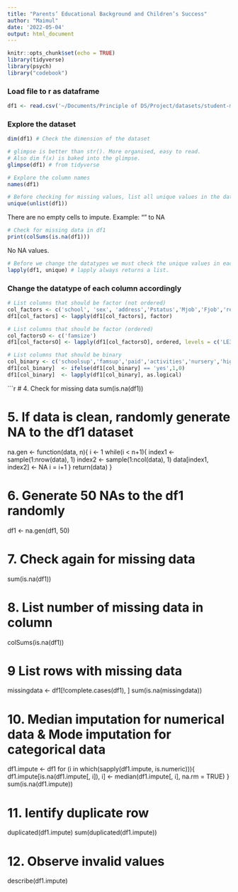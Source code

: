 ```yaml
---
title: "Parents’ Educational Background and Children’s Success"
author: "Maimul"
date: '2022-05-04'
output: html_document
---
```


```r
knitr::opts_chunk$set(echo = TRUE)
library(tidyverse)
library(psych)
library("codebook")
```


### Load file to r as dataframe
```r
df1 <- read.csv('~/Documents/Principle of DS/Project/datasets/student-mat.csv') # Change this according to the file name and directory of the file.
```



### Explore the dataset
```r
dim(df1) # Check the dimension of the dataset

# glimpse is better than str(). More organised, easy to read. 
# Also dim f(x) is baked into the glimpse.
glimpse(df1) # from tidyverse

# Explore the column names
names(df1)

# Before checking for missing values, list all unique values in the dataframe. Look for "" cells
unique(unlist(df1))
```
There are no empty cells to impute. Example: "" to NA

```r
# Check for missing data in df1
print(colSums(is.na(df1)))
```
No NA values. 

```r
# Before we change the datatypes we must check the unique values in each column.
lapply(df1, unique) # lapply always returns a list. 
```


### Change the datatype of each column accordingly 
```r
# List columns that should be factor (not ordered)
col_factors <- c('school', 'sex', 'address','Pstatus','Mjob','Fjob','reason','guardian')
df1[col_factors] <- lapply(df1[col_factors], factor)

# List columns that should be factor (ordered)
col_factorsO <- c('famsize')
df1[col_factorsO] <- lapply(df1[col_factorsO], ordered, levels = c('LE3','GT3'))

# List columns that should be binary
col_binary <- c('schoolsup','famsup','paid','activities','nursery','higher','internet','romantic')
df1[col_binary]  <- ifelse(df1[col_binary] == 'yes',1,0)
df1[col_binary]  <- lapply(df1[col_binary], as.logical)

```

```r
# 4. Check for missing data
sum(is.na(df1))

# 5. If data is clean, randomly generate NA to the df1 dataset
na.gen <- function(data, n){
  i <- 1
  while(i < n+1){
    index1 <- sample(1:nrow(data), 1)
    index2 <- sample(1:ncol(data), 1)
    data[index1, index2] <- NA
    i = i+1
  }
  return(data)
}

# 6. Generate 50 NAs to the df1 randomly
df1 <- na.gen(df1, 50)

# 7. Check again for missing data
sum(is.na(df1))

# 8. List number of missing data in column
colSums(is.na(df1))

# 9 List rows with missing data
missingdata <- df1[!complete.cases(df1), ]
sum(is.na(missingdata))

# 10. Median imputation for numerical data & Mode imputation for categorical data
df1.impute <- df1
for (i in which(sapply(df1.impute, is.numeric))){
  df1.impute[is.na(df1.impute[, i]), i] <- median(df1.impute[, i], na.rm = TRUE)
}
sum(is.na(df1.impute))

# 11. Ientify duplicate row
duplicated(df1.impute)
sum(duplicated(df1.impute))

# 12. Observe invalid values
describe(df1.impute)
